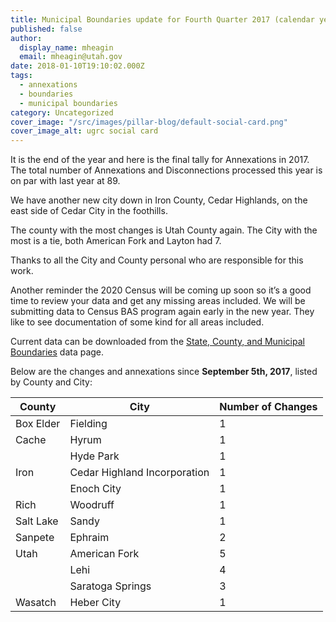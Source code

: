 ```yaml
---
title: Municipal Boundaries update for Fourth Quarter 2017 (calendar year)
published: false
author:
  display_name: mheagin
  email: mheagin@utah.gov
date: 2018-01-10T19:10:02.000Z
tags:
  - annexations
  - boundaries
  - municipal boundaries
category: Uncategorized
cover_image: "/src/images/pillar-blog/default-social-card.png"
cover_image_alt: ugrc social card
---
```



It is the end of the year and here is the final tally for Annexations in 2017. The total number of Annexations and Disconnections processed this year is on par with last year at 89.

We have another new city down in Iron County, Cedar Highlands, on the east side of Cedar City in the foothills.

The county with the most changes is Utah County again. The City with the most is a tie, both American Fork and Layton had 7.

Thanks to all the City and County personal who are responsible for this work.

Another reminder the 2020 Census will be coming up soon so it’s a good time to review your data and get any missing areas included. We will be submitting data to Census BAS program again early in the new year. They like to see documentation of some kind for all areas included.

Current data can be downloaded from the [State, County, and Municipal Boundaries](/products/sgid/boundaries/municipal) data page.

<Contacts subject={frontmatter.title} contactKey="boundaries" />

Below are the changes and annexations since **September 5th, 2017**, listed by County and City:

| County    | City                         | Number of Changes |
| --------- | ---------------------------- | ----------------- |
| Box Elder | Fielding                     | 1                 |
| Cache     | Hyrum                        | 1                 |
|           | Hyde Park                    | 1                 |
| Iron      | Cedar Highland Incorporation | 1                 |
|           | Enoch City                   | 1                 |
| Rich      | Woodruff                     | 1                 |
| Salt Lake | Sandy                        | 1                 |
| Sanpete   | Ephraim                      | 2                 |
| Utah      | American Fork                | 5                 |
|           | Lehi                         | 4                 |
|           | Saratoga Springs             | 3                 |
| Wasatch   | Heber City                   | 1                 |
